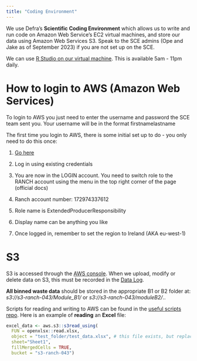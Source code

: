 ```yaml
---
title: "Coding Environment"
---
```


We use Defra's **Scientific Coding Environment** which allows us to write and run code on Amazon Web Service's EC2 virtual machines, and store our data using Amazon Web Services S3. Speak to the SCE admins (Ope and Jake as of September 2023) if you are not set up on the SCE.

We can use [R Studio on our virtual machine](http://ranch-479.int.sce.network/rstudio/). This is available 5am - 11pm daily. 

# How to login to AWS (Amazon Web Services)

To login to AWS you just need to enter the username and password the SCE team sent you. Your username will be in the format firstnamelastname

The first time you login to AWS, there is some initial set up to do - you only need to do this once: 

1. [Go here](https://int-sce-network.awsapps.com/console)

2. Log in using existing credentials

3. You are now in the LOGIN account. You need to switch role to the RANCH account using the menu in the top right corner of the page (official docs)

4. Ranch account number: 172974337612 

5. Role name is ExtendedProducerResponsibility

6. Display name can be anything you like

7. Once logged in, remember to set the region to Ireland (AKA eu-west-1)

# S3

S3 is accessed through the [AWS console](https://int-sce-network.awsapps.com/console). When we upload, modify or delete data on S3, this must be recorded in the [Data Log](https://defra.sharepoint.com/:x:/r/teams/Team1478/_layouts/15/Doc.aspx?sourcedoc=%7B2FCDCE89-3F0D-41DD-B451-CB0D77D8DA26%7D&file=Data%20Log%20Ranch_479.xlsx&action=default&mobileredirect=true).

**All binned waste data** should be stored in the appropriate B1 or B2 folder at: *s3://s3-ranch-043/Module_B1/* or *s3://s3-ranch-043/moduleB2/*..

Scripts for reading and writing to AWS can be found in the [useful scripts repo](https://github.com/Defra-pEPR-Modelling-Team/useful_scripts/blob/main/AWS%20to%20R.Rmd). Here is an example of **reading** an **Excel** file:
```r
excel_data <- aws.s3::s3read_using(
  FUN = openxlsx::read.xlsx,
  object = "test_folder/test_data.xlsx", # this file exists, but replace with your own filepath
  sheet="Sheet1",
  fillMergedCells = TRUE,
  bucket = "s3-ranch-043")
```